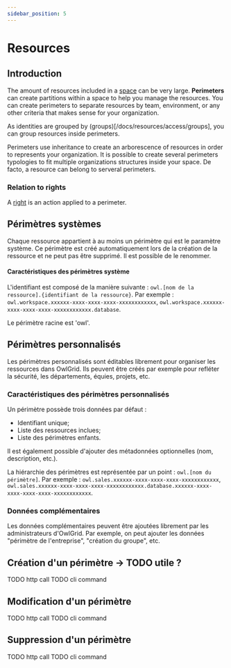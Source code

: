 ```yaml
---
sidebar_position: 5
---
```



# Resources

## Introduction

The amount of resources included in a [space](/docs/general/concepts/spaces) can be very large. **Perimeters** can create partitions within a space to help you manage the resources. You can create perimeters to separate resources by team, environment, or any other criteria that makes sense for your organization.

As identities are grouped by (groups)[/docs/resources/access/groups], you can group resources inside perimeters.

Perimeters use inheritance to create an arborescence of resources in order to represents your organization. It is possible to create several perimeters typologies to fit multiple organizations structures inside your space. De facto, a resource can belong to serveral perimeters.

### Relation to rights

A [right](/docs/resources/access/rights) is an action applied to a perimeter.

## Périmètres systèmes

Chaque ressource appartient à au moins un périmètre qui est le paramètre système. Ce périmètre est créé automatiquement lors de la création de la ressource et ne peut pas être supprimé. Il est possible de le renommer.

#### Caractéristiques des périmètres système

L'identifiant est composé de la manière suivante : `owl.[nom de la ressource].{identifiant de la ressource}`. Par exemple : `owl.workspace.xxxxxx-xxxx-xxxx-xxxx-xxxxxxxxxxxx`, `owl.workspace.xxxxxx-xxxx-xxxx-xxxx-xxxxxxxxxxxx.database`.

Le périmètre racine est 'owl'.

## Périmètres personnalisés

Les périmètres personnalisés sont éditables librement pour organiser les ressources dans OwlGrid. Ils peuvent être créés par exemple pour refléter la sécurité, les départements, équies, projets, etc.

### Caractéristiques des périmètres personnalisés

Un périmètre possède trois données par défaut : 
- Identifiant unique;
- Liste des ressources inclues;
- Liste des périmètres enfants.

Il est également possible d'ajouter des métadonnées optionnelles (nom, description, etc.).

La hiérarchie des périmètres est représentée par un point : `owl.[nom du périmètre]`. Par exemple : `owl.sales.xxxxxx-xxxx-xxxx-xxxx-xxxxxxxxxxxx`, `owl.sales.xxxxxx-xxxx-xxxx-xxxx-xxxxxxxxxxxx.database.xxxxxx-xxxx-xxxx-xxxx-xxxx-xxxxxxxxxxxx`.

### Données complémentaires

Les données complémentaires peuvent être ajoutées librement par les administrateurs d'OwlGrid. Par exemple, on peut ajouter les données "périmètre de l'entreprise", "création du groupe", etc.

## Création d'un périmètre -> TODO utile ?

<Tabs groupId="client">
  <TabItem value="rest" label="REST API">
  TODO http call
  </TabItem>
  <TabItem value="cli" label="CLI">
  TODO cli command
  </TabItem>
</Tabs>

## Modification d'un périmètre

<Tabs groupId="client">
  <TabItem value="rest" label="REST API">
  TODO http call
  </TabItem>
  <TabItem value="cli" label="CLI">
  TODO cli command
  </TabItem>
</Tabs>

## Suppression d'un périmètre

<Tabs groupId="client">
  <TabItem value="rest" label="REST API">
  TODO http call
  </TabItem>
  <TabItem value="cli" label="CLI">
  TODO cli command
  </TabItem>
</Tabs>